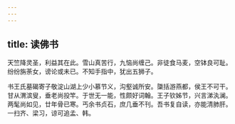 ```yaml
---
---
---
```

title: 读佛书
---



天竺降灵圣，利益其在此。雪山真苦行，九恼尚缠己。非徒食马麦，空钵良可耻。纷纷旃荼女，谤论或未已。不知手指中，犹出五狮子。

书王氏墓碣寄子敬淀山湖上少小慕节义，沟壑诚所安。櫽括游燕都，侯王不可干。甘从渭滨叟，垂老尚投竿。于世无一能，性颇好词翰。王子钦姊节，兴言涕汍澜。两髦尚如见，廿年骨已寒。丐余书贞石，庶几垂不刊。吾书复自读，亦能清肺肝。一扫齐、梁习，谅可追孟、韩。